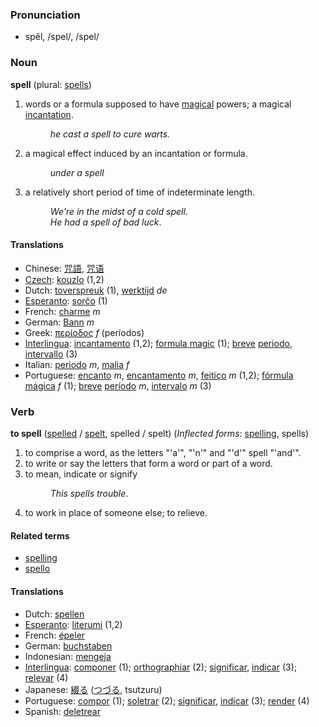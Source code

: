 === Pronunciation ===
*spĕl, /spel/, /spel/

=== Noun ===
'''spell''' (plural: [[spells]])

#words or a formula supposed to have [[magical]] powers; a magical [[incantation]].
#:''he cast a spell to cure warts.''
#a magical effect induced by an incantation or formula. 
#:''under a spell''
#a relatively short period of time of indeterminate length.
#:''We're in the midst of a cold spell''.
#:''He had a spell of bad luck''.

==== Translations ====
*Chinese: [[咒語]], [[咒语]]
*[[Czech]]: [[kouzlo]] (1,2)
*Dutch: [[toverspreuk]] (1), [[werktijd]] ''de''
*[[Esperanto]]: [[sorĉo]] (1)
*French: [[charme]] ''m''
*German: [[Bann]] ''m''
*Greek: [[περίοδος]] ''f'' (períodos)
*[[Interlingua]]: [[incantamento]] (1,2); [[formula magic]] (1); [[breve]] [[periodo]], [[intervallo]] (3)
*Italian: [[periodo]] ''m'', [[malia]] ''f''
*Portuguese: [[encanto]] ''m'', [[encantamento]] ''m'', [[feitiço]] ''m'' (1,2); [[fórmula mágica]] ''f'' (1); [[breve]] [[período]] ''m'', [[intervalo]] ''m'' (3)

=== Verb ===

'''to spell''' ([[spelled]] / [[spelt]], spelled / spelt)
(''Inflected forms'': [[spelling]], spells)

#to comprise a word, as the letters "'a'", "'n'" and "'d'" spell "'and'".
#to write or say the letters that form a word or part of a word. 
#to mean, indicate or signify
#:''This spells trouble''.
#to work in place of someone else; to relieve.

==== Related terms ====
*[[spelling]]
*[[spello]]

==== Translations ====
*Dutch: [[spellen]]
*[[Esperanto]]: [[literumi]] (1,2)
*French: [[épeler]]
*German: [[buchstaben]]
*Indonesian: [[eja|mengeja]]
*[[Interlingua]]: [[componer]] (1); [[orthographiar]] (2); [[significar]], [[indicar]] (3); [[relevar]] (4)
*Japanese: [[綴る]] ([[つづる]], tsutzuru)
*Portuguese: [[compor]] (1); [[soletrar]] (2); [[significar]], [[indicar]] (3); [[render]] (4)
*Spanish: [[deletrear]]
